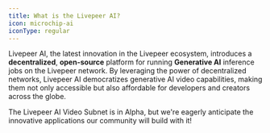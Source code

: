```yaml
---
title: What is the Livepeer AI?
icon: microchip-ai
iconType: regular
---
```


Livepeer AI, the latest innovation in the Livepeer ecosystem, introduces a **decentralized**, **open-source** platform for running **Generative AI** inference jobs on the Livepeer network. By leveraging the power of decentralized networks, Livepeer AI democratizes generative AI video capabilities, making them not only accessible but also affordable for developers and creators across the globe.

<Warning>The Livepeer AI Video Subnet is in Alpha, but we're eagerly anticipate the innovative applications our community will build with it!</Warning>

